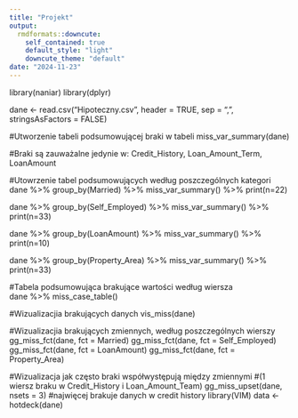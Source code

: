```yaml
---
title: "Projekt"
output: 
  rmdformats::downcute:
    self_contained: true
    default_style: "light"
    downcute_theme: "default"
date: "2024-11-23"
---
```


library(naniar)
library(dplyr)

dane <- read.csv("Hipoteczny.csv", header = TRUE, sep = ",", stringsAsFactors = FALSE)

#Utworzenie tabeli podsumowującej braki w tabeli 
miss_var_summary(dane)

#Braki są zauważalne jedynie w: Credit_History, Loan_Amount_Term, LoanAmount

#Utowrzenie tabel podsumowujących według poszczególnych kategori
dane %>%
  group_by(Married) %>%
    miss_var_summary() %>%
    print(n=22)
    
dane %>%
  group_by(Self_Employed) %>%
    miss_var_summary() %>%
    print(n=33)

dane %>%
  group_by(LoanAmount) %>%
    miss_var_summary() %>%
    print(n=10)

dane %>%
  group_by(Property_Area) %>%
    miss_var_summary() %>%
    print(n=33)
 
 
#Tabela podsumowująca brakujące wartości według wiersza    
dane %>%
  miss_case_table()
 
#Wizualizacjia brakujących danych 
vis_miss(dane)

#Wizualizacjia brakujących zmiennych, według poszczególnych wierszy
gg_miss_fct(dane, fct = Married)
gg_miss_fct(dane, fct = Self_Employed)
gg_miss_fct(dane, fct = LoanAmount)
gg_miss_fct(dane, fct = Property_Area)
  
#Wizualizacja jak często braki współwystępują między zmiennymi 
#(1 wiersz braku w Credit_History i Loan_Amount_Team)
gg_miss_upset(dane, 
              nsets = 3)
#najwięcej brakuje danych w credit history
library(VIM)
data <-hotdeck(dane)